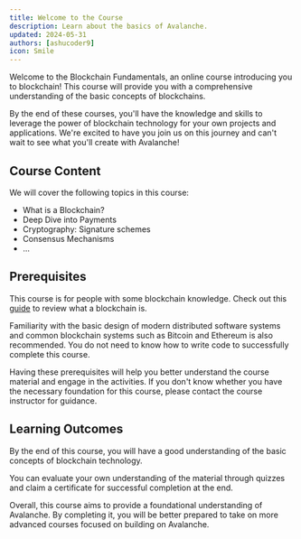 ```yaml
---
title: Welcome to the Course
description: Learn about the basics of Avalanche.
updated: 2024-05-31
authors: [ashucoder9]
icon: Smile
---
```


Welcome to the Blockchain Fundamentals, an online course introducing you to blockchain! This course will provide you with a comprehensive understanding of the basic concepts of blockchains.

By the end of these courses, you'll have the knowledge and skills to leverage the power of blockchain technology for your own projects and applications. We're excited to have you join us on this journey and can't wait to see what you'll create with Avalanche!

## Course Content

We will cover the following topics in this course:

- What is a Blockchain?
- Deep Dive into Payments
- Cryptography: Signature schemes
- Consensus Mechanisms
- ...

## Prerequisites

This course is for people with some blockchain knowledge. Check out this [guide](/guide/what-is-a-blockchain) to review what a blockchain is.

Familiarity with the basic design of modern distributed software systems and common blockchain systems such as Bitcoin and Ethereum is also recommended. You do not need to know how to write code to successfully complete this course.

Having these prerequisites will help you better understand the course material and engage in the activities. If you don't know whether you have the necessary foundation for this course, please contact the course instructor for guidance.

## Learning Outcomes

By the end of this course, you will have a good understanding of the basic concepts of blockchain technology.

You can evaluate your own understanding of the material through quizzes and claim a certificate for successful completion at the end.

Overall, this course aims to provide a foundational understanding of Avalanche. By completing it, you will be better prepared to take on more advanced courses focused on building on Avalanche.
